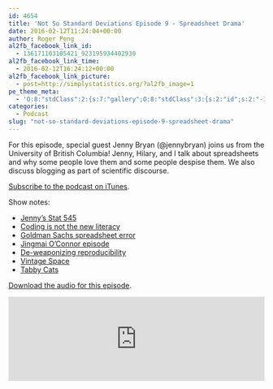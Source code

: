 ```yaml
---
id: 4654
title: 'Not So Standard Deviations Episode 9 - Spreadsheet Drama'
date: 2016-02-12T11:24:04+00:00
author: Roger Peng
al2fb_facebook_link_id:
  - 136171103105421_923195934402930
al2fb_facebook_link_time:
  - 2016-02-12T16:24:12+00:00
al2fb_facebook_link_picture:
  - post=http://simplystatistics.org/?al2fb_image=1
pe_theme_meta:
  - 'O:8:"stdClass":2:{s:7:"gallery";O:8:"stdClass":3:{s:2:"id";s:2:"-1";s:5:"width";s:0:"";s:6:"height";s:0:"";}s:5:"video";O:8:"stdClass":1:{s:2:"id";s:2:"-1";}}'
categories:
  - Podcast
slug: "not-so-standard-deviations-episode-9-spreadsheet-drama"
---
```

For this episode, special guest Jenny Bryan (@jennybryan) joins us from the University of British Columbia! Jenny, Hilary, and I talk about spreadsheets and why some people love them and some people despise them. We also discuss blogging as part of scientific discourse.

[Subscribe to the podcast on iTunes](https://itunes.apple.com/us/podcast/not-so-standard-deviations/id1040614570).

Show notes:

  * [Jenny's Stat 545](http://stat545-ubc.github.io/)
  * [Coding is not the new literacy](http://goo.gl/VvFyXz)
  * [Goldman Sachs spreadsheet error](https://goo.gl/mC0Qz9)
  * [Jingmai O'Connor episode](https://goo.gl/hNloVr)
  * [De-weaponizing reproducibility](http://goo.gl/IYDwn1)
  * [Vintage Space](https://goo.gl/n02EGP)
  * [Tabby Cats](https://goo.gl/H3YgV6)

[Download the audio for this episode](https://soundcloud.com/nssd-podcast/episode-9-spreadsheet-drama).

<iframe width="100%" height="166" scrolling="no" frameborder="no" src="https://w.soundcloud.com/player/?url=https%3A//api.soundcloud.com/tracks/246296744&amp;color=ff5500&amp;auto_play=false&amp;hide_related=false&amp;show_comments=true&amp;show_user=true&amp;show_reposts=false"></iframe>
